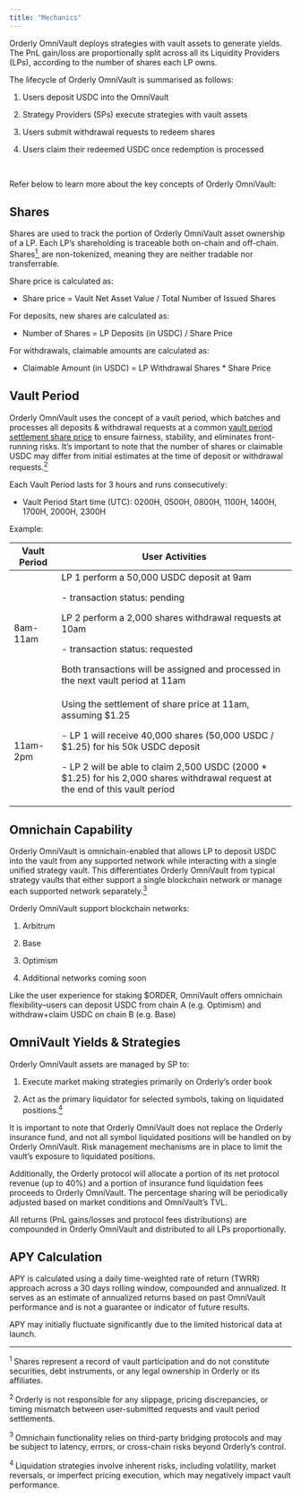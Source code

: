 ```yaml
---
title: "Mechanics"
---
```


Orderly OmniVault deploys strategies with vault assets to generate yields. The PnL gain/loss are proportionally split across all its Liquidity Providers (LPs), according to the number of shares each LP owns.

The lifecycle of Orderly OmniVault is summarised as follows:

1. Users deposit USDC into the OmniVault

2. Strategy Providers (SPs) execute strategies with vault assets

3. Users submit withdrawal requests to redeem shares

4. Users claim their redeemed USDC once redemption is processed

&nbsp;

Refer below to learn more about the key concepts of Orderly OmniVault:

## Shares
Shares are used to track the portion of Orderly OmniVault asset ownership of a LP. Each LP’s shareholding is traceable both on-chain and off-chain. Shares<a href="#ref11"><sup>1 </sup></a> &nbsp;are non-tokenized, meaning they are neither tradable nor transferrable.

Share price is calculated as:

- Share price = Vault Net Asset Value / Total Number of Issued Shares

For deposits, new shares are calculated as:

- Number of Shares = LP Deposits (in USDC) / Share Price

For withdrawals, claimable amounts are calculated as:

- Claimable Amount (in USDC) = LP Withdrawal Shares * Share Price

## Vault Period

Orderly OmniVault uses the concept of a vault period, which batches and processes all deposits & withdrawal requests at a common <u>vault period settlement share price</u> to ensure fairness, stability, and eliminates front-running risks. It’s important to note that the number of shares or claimable USDC may differ from initial estimates at the time of deposit or withdrawal requests.<a href="#ref12"><sup>2 </sup></a>

Each Vault Period lasts for 3 hours and runs consecutively:

- Vault Period Start time (UTC): 0200H, 0500H, 0800H, 1100H, 1400H, 1700H, 2000H, 2300H

Example:

| Vault Period | User Activities |
|--------------|-----------------|
| 8am-11am     | LP 1 perform a 50,000 USDC deposit at 9am <p/> - transaction status: pending <p/> LP 2 perform a 2,000 shares withdrawal requests at 10am <p/> - transaction status: requested <p/> Both transactions will be assigned and processed in the next vault period at 11am |
| 11am-2pm     | Using the settlement of share price at 11am, assuming \$1.25 <p/> - LP 1 will receive 40,000 shares (50,000 USDC / \$1.25) for his 50k USDC deposit <p/> - LP 2 will be able to claim 2,500 USDC (2000 * \$1.25) for his 2,000 shares withdrawal request at the end of this vault period |

## Omnichain Capability
Orderly OmniVault is omnichain-enabled that allows LP to deposit USDC into the vault from any supported network while interacting with a single unified strategy vault. This differentiates Orderly OmniVault from typical strategy vaults that either support a single blockchain network or manage each supported network separately.<a href="#ref13"><sup>3 </sup></a>

Orderly OmniVault support blockchain networks:

1. Arbitrum

2. Base

3. Optimism

4. Additional networks coming soon

Like the user experience for staking $ORDER, OmniVault offers omnichain flexibility–users can deposit USDC from chain A (e.g. Optimism) and withdraw+claim USDC on chain B (e.g. Base)

## OmniVault Yields & Strategies

Orderly OmniVault assets are managed by SP to:

1. Execute market making strategies primarily on Orderly’s order book

2. Act as the primary liquidator for selected symbols, taking on liquidated positions.<a href="#ref14"><sup>4 </sup></a>

It is important to note that Orderly OmniVault does not replace the Orderly insurance fund, and not all symbol liquidated positions will be handled on by Orderly OmniVault. Risk management mechanisms are in place to limit the vault’s exposure to liquidated positions.

Additionally, the Orderly protocol will allocate a portion of its net protocol revenue (up to 40%) and a portion of insurance fund liquidation fees proceeds to Orderly OmniVault. The percentage sharing will be periodically adjusted based on market conditions and OmniVault’s TVL.

All returns (PnL gains/losses and protocol fees distributions) are compounded in Orderly OmniVault and distributed to all LPs proportionally.

## APY Calculation

APY is calculated using a daily time-weighted rate of return (TWRR) approach across a 30 days rolling window, compounded and annualized. It serves as an estimate of annualized returns based on past OmniVault performance and is not a guarantee or indicator of future results.

<Note>APY may initially fluctuate significantly due to the limited historical data at launch.</Note>

---

<a id="ref11"><sup>1 </sup></a>  Shares represent a record of vault participation and do not constitute securities, debt instruments, or any legal ownership in Orderly or its affiliates.

<a id="ref12"><sup>2 </sup></a>  Orderly is not responsible for any slippage, pricing discrepancies, or timing mismatch between user-submitted requests and vault period settlements.

<a id="ref13"><sup>3 </sup></a>  Omnichain functionality relies on third-party bridging protocols and may be subject to latency, errors, or cross-chain risks beyond Orderly’s control.

<a id="ref14"><sup>4 </sup></a>  Liquidation strategies involve inherent risks, including volatility, market reversals, or imperfect pricing execution, which may negatively impact vault performance.